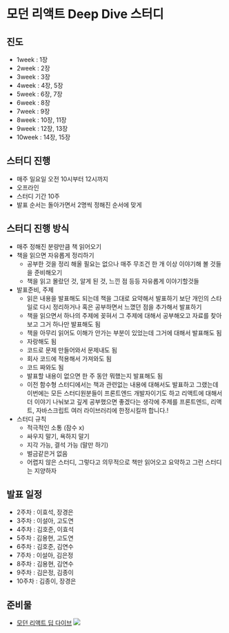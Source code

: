 # 모던 리액트 Deep Dive 스터디

## 진도

- 1week : 1장
- 2week : 2장
- 3week : 3장
- 4week : 4장, 5장
- 5week : 6장, 7장
- 6week : 8장
- 7week : 9장
- 8week : 10장, 11장
- 9week : 12장, 13장
- 10week : 14장, 15장

## 스터디 진행

- 매주 일요일 오전 10시부터 12시까지
- 오프라인
- 스터디 기간 10주
- 발표 순서는 돌아가면서 2명씩 정해진 순서에 맞게

## 스터디 진행 방식

- 매주 정해진 분량만큼 책 읽어오기
- 책을 읽으면 자유롭게 정리하기
  - 공부한 것을 정리 해올 필요는 없으나 매주 무조건 한 개 이상 이야기해 볼 것들을 준비해오기
  - 책을 읽고 몰랐던 것, 알게 된 것, 느낀 점 등등 자유롭게 이야기할것들
- 발표준비, 주제
  - 읽은 내용을 발표해도 되는데 책을 그대로 요약해서 발표하기 보단 개인의 스타일로 다시 정리하거나 혹은 공부하면서 느꼈던 점을 추가해서 발표하기
  - 책을 읽으면서 하나의 주제에 꽂혀서 그 주제에 대해서 공부해오고 자료를 찾아보고 그거 하나만 발표해도 됨
  - 책을 아무리 읽어도 이해가 안가는 부분이 있었는데 그거에 대해서 발표해도 됨
  - 자랑해도 됨
  - 코드로 문제 만들어와서 문제내도 됨
  - 회사 코드에 적용해서 가져와도 됨
  - 코드 짜와도 됨
  - 발표할 내용이 없으면 한 주 동안 뭐했는지 발표해도 됨
  - 이전 함수형 스터디에서는 책과 관련없는 내용에 대해서도 발표하고 그랬는데 이번에는 모든 스터디원분들이 프론트엔드 개발자이기도 하고 리액트에 대해서 더 이야기 나눠보고 깊게 공부했으면 좋겠다는 생각에 주제를 프론트엔드, 리액트, 자바스크립트 여러 라이브러리에 한정시킬까 합니다.!
- 스터디 규칙
  - 적극적인 소통 (잠수 x)
  - 싸우지 말기, 욕하지 말기
  - 지각 가능, 결석 가능 (말만 하기)
  - 벌금같은거 없음
  - 어렵지 않은 스터디, 그렇다고 의무적으로 책만 읽어오고 요약하고 그런 스터디는 지양하자

## 발표 일정

- 2주차 : 이효석, 장경은
- 3주차 : 이설아, 고도연
- 4주차 : 김호준, 이효석
- 5주차 : 김용현, 고도연
- 6주차 : 김호준, 김연수
- 7주차 : 이설아, 김은정
- 8주차 : 김용현, 김연수
- 9주차 : 김은정, 김종이
- 10주차 : 김종이, 장경은

## 준비물

- [모던 리액트 딥 다이브](https://www.yes24.com/Product/Goods/123161563)
  ![](https://velog.velcdn.com/images/ghwns1007/post/79355125-5860-4b2c-8fb9-440c09160765/image.png)
